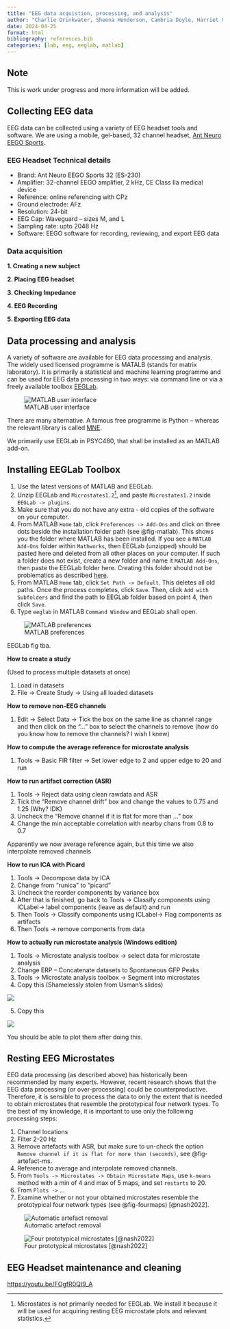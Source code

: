 ```yaml
---
title: "EEG data acquistion, processing, and analysis"
author: "Charlie Drinkwater, Sheena Henderson, Cambria Doyle, Harriet Grace, and Usman Afzali"
date: 2024-04-25
format: html
bibliography: references.bib
categories: [lab, eeg, eeglab, matlab]
---
```


::: callout-note
## Note

This is work under progress and more information will be added.
:::

## Collecting EEG data

EEG data can be collected using a variety of EEG headset tools and software. We are using a mobile, gel-based, 32 channel headset, [Ant Neuro EEGO Sports](https://www.ant-neuro.com/products/eego_sports).

### EEG Headset Technical details

-   Brand: Ant Neuro EEGO Sports 32 (ES-230)
-   Amplifier: 32-channel EEGO amplifier, 2 kHz, CE Class IIa medical device
-   Reference: online referencing with CPz
-   Ground electrode: AFz
-   Resolution: 24-bit
-   EEG Cap: Waveguard -- sizes M, and L
-   Sampling rate: upto 2048 Hz
-   Software: EEGO software for recording, reviewing, and export EEG data

### Data acquisition

**1. Creating a new subject**

**2. Placing EEG headset**

**3. Checking Impedance**

**4. EEG Recording**

**5. Exporting EEG data**

## Data processing and analysis

A variety of software are available for EEG data processing and analysis. The widely used licensed programme is MATALB (stands for matrix laboratory). It is primarily a statistical and machine learning programme and can be used for EEG data processing in two ways: via command line or via a freely available toolbox [EEGLab](https://eeglab.org).

![MATLAB user interface](matlab.png)

There are many alternative. A famous free programme is Python -- whereas the relevant library is called [MNE](https://mne.tools/stable/index.html).

We primarily use EEGLab in PSYC480, that shall be installed as an MATLAB add-on.

## Installing EEGLab Toolbox

1.  Use the latest versions of MATLAB and EEGLab.
2.  Unzip EEGLab and `Microstates1.2`[^1], and paste `Microstates1.2` inside `EEGLab -> plugins`.
3.  Make sure that you do not have any extra - old copies of the software on your computer.
4.  From MATLAB `Home` tab, click `Preferences -> Add-Ons` and click on three dots beside the installation folder path (see @fig-matlab). This shows you the folder where MATLAB has been installed. If you see a `MATLAB Add-Ons` folder within `Mathworks`, then EEGLab (unzipped) should be pasted here and deleted from all other places on your computer. If such a folder does not exist, create a new folder and name it `MATLAB Add-Ons`, then paste the EEGLab folder here. Creating this folder should not be problematics as described [here](https://usman-afzali.github.io/PSYC480/labs/matlab.html).
5.  From MATLAB `Home` tab, click `Set Path -> Default`. This deletes all old paths. Once the process completes, click `Save`. Then, click `Add with Subfolders` and find the path to EEGLab folder based on point 4, then click `Save`.
6.  Type `eeglab` in MATLAB `Command Window` and EEGLab shall open.

[^1]: Microstates is not primarily needed for EEGLab. We install it because it will be used for acquiring resting EEG microstate plots and relevant statistics.

![MATLAB preferences](matlab-pref.png){#fig-matlab}

EEGLab fig tba.

**How to create a study**

(Used to process multiple datasets at once)

1.  Load in datasets
2.  File -\> Create Study -\> Using all loaded datasets

**How to remove non-EEG channels**

1.  Edit -\> Select Data -\> Tick the box on the same line as channel range and then click on the "..." box to select the channels to remove (how do you know how to remove the channels? I wish I knew)

**How to compute the average reference for microstate analysis**

1.  Tools -\> Basic FIR filter -\> Set lower edge to 2 and upper edge to 20 and run

**How to run artifact correction (ASR)**

1.  Tools -\> Reject data using clean rawdata and ASR
2.  Tick the "Remove channel drift" box and change the values to 0.75 and 1.25 (Why? IDK)
3.  Uncheck the "Remove channel if it is flat for more than ..." box
4.  Change the min acceptable correlation with nearby chans from 0.8 to 0.7

Apparently we now average reference again, but this time we also interpolate removed channels

**How to run ICA with Picard**

1.  Tools -\> Decompose data by ICA
2.  Change from "runica" to "picard"
3.  Uncheck the reorder components by variance box
4.  After that is finished, go back to Tools -\> Classify components using ICLabel-\> label components (leave as default) and run
5.  Then Tools -\> Classify components using ICLabel-\> Flag components as artifacts
6.  Then Tools -\> remove components from data

**How to actually run microstate analysis (Windows edition)**

1.  Tools -\> Microstate analysis toolbox -\> select data for microstate analysis
2.  Change ERP -- Concatenate datasets to Spontaneous GFP Peaks
3.  Tools -\> Microstate analysis toolbox -\> Segment into microstates
4.  Copy this (Shamelessly stolen from Usman's slides)

![](ms-windows.png)

5.  Copy this

![](ms-win-2.png)

You should be able to plot them after doing this.

## Resting EEG Microstates

EEG data processing (as described above) has historically been recommended by many experts. However, recent research shows that the EEG data processing (or over-processing) could be counterproductive. Therefore, it is sensible to process the data to only the extent that is needed to obtain microstates that resemble the prototypical four network types. To the best of my knowledge, it is important to use only the following processing steps:

1.  Channel locations
2.  Filter 2-20 Hz
3.  Remove artefacts with ASR, but make sure to un-check the option `Remove channel if it is flat for more than (seconds)`, see @fig-artefact-ms.
4.  Reference to average and interpolate removed channels.
5.  From `Tools -> Microstates -> Obtain Microstate Maps`, use `k-means` method with a min of 4 and max of 5 maps, and set `restarts` to 20.
6.  From `Plots ->` ...
7.  Examine whether or not your obtained microstates resemble the prototypical four network types (see @fig-fourmaps) [@nash2022].

![Automatic artefact removal](artefact-ms.jpg){#fig-artefact-ms}

![Four prototypical microstates [@nash2022]](fourmaps.png){#fig-fourmaps}

## EEG Headset maintenance and cleaning

<https://youtu.be/FOgfR0QI9_A>
